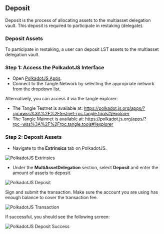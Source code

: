 ## Deposit

Deposit is the process of allocating assets to the multiasset delegation vault. This deposit is required to participate in restaking (delegate).

### Deposit Assets

To participate in restaking, a user can deposit LST assets to the multiasset delegation vault.

### Step 1: Access the PolkadotJS Interface

- Open [PolkadotJS Apps](https://polkadot.js.org/apps/).
- Connect to the Tangle Network by selecting the appropriate network from the dropdown list.

Alternatively, you can access it via the tangle explorer:

- The Tangle Testnet is available at: https://polkadot.js.org/apps/?rpc=wss%3A%2F%2Ftestnet-rpc.tangle.tools#/explorer
- The Tangle Mainnet is available at: https://polkadot.js.org/apps/?rpc=wss%3A%2F%2Frpc.tangle.tools#/explorer


### Step 2: Deposit Assets

- Navigate to the **Extrinsics** tab on PolkadotJS.

![PolkadotJS Extrinsics](./images/extrinsic.png)

- Under the **MultiAssetDelegation** section, select **Deposit** and enter the amount of assets to deposit.

![PolkadotJS Deposit](./images/deposit.png)

Sign and submit the transaction. Make sure the account you are using has enough balance to cover the transaction fee.

![PolkadotJS Transaction](./images/depositsign.png)

If successful, you should see the following screen:

![PolkadotJS Deposit Success](./images/depositinblock.png)

